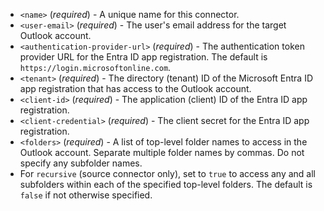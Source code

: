 - `<name>` (_required_) - A unique name for this connector.
- `<user-email>` (_required_) - The user's email address for the target Outlook account.
- `<authentication-provider-url>` (_required_) - The authentication token provider URL for the Entra ID app registration. The default is `https://login.microsoftonline.com`.
- `<tenant>` (_required_) - The directory (tenant) ID of the Microsoft Entra ID app registration that has access to the Outlook account.
- `<client-id>` (_required_) - The application (client) ID of the Entra ID app registration.
- `<client-credential>` (_required_) - The client secret for the Entra ID app registration.
- `<folders>` (_required_) - A list of top-level folder names to access in the Outlook account. Separate multiple folder names by commas. Do not specify any subfolder names.
- For `recursive` (source connector only), set to `true` to access any and all subfolders within each of the specified top-level folders. The default is `false` if not otherwise specified.